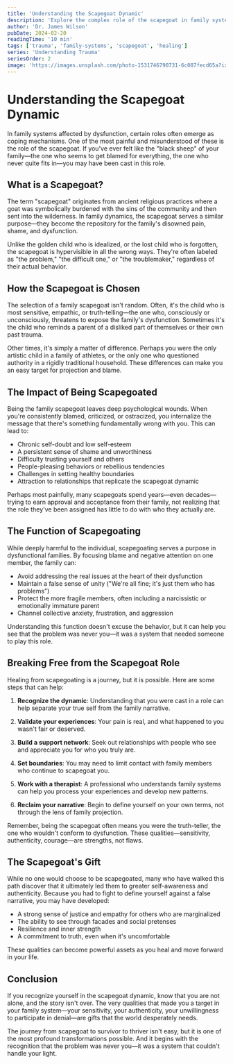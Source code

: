 ```yaml
---
title: 'Understanding the Scapegoat Dynamic'
description: 'Explore the complex role of the scapegoat in family systems and how this dynamic affects personal development and relationships'
author: 'Dr. James Wilson'
pubDate: 2024-02-20
readingTime: '10 min'
tags: ['trauma', 'family-systems', 'scapegoat', 'healing']
series: 'Understanding Trauma'
seriesOrder: 2
image: 'https://images.unsplash.com/photo-1531746790731-6c087fecd65a?ixlib=rb-4.0.3&auto=format&fit=crop&w=1200&q=80'
---
```



<TableOfContents />

# Understanding the Scapegoat Dynamic

In family systems affected by dysfunction, certain roles often emerge as coping mechanisms. One of the most painful and misunderstood of these is the role of the scapegoat. If you've ever felt like the "black sheep" of your family—the one who seems to get blamed for everything, the one who never quite fits in—you may have been cast in this role.

## What is a Scapegoat?

The term "scapegoat" originates from ancient religious practices where a goat was symbolically burdened with the sins of the community and then sent into the wilderness. In family dynamics, the scapegoat serves a similar purpose—they become the repository for the family's disowned pain, shame, and dysfunction.

Unlike the golden child who is idealized, or the lost child who is forgotten, the scapegoat is hypervisible in all the wrong ways. They're often labeled as "the problem," "the difficult one," or "the troublemaker," regardless of their actual behavior.

## How the Scapegoat is Chosen

The selection of a family scapegoat isn't random. Often, it's the child who is most sensitive, empathic, or truth-telling—the one who, consciously or unconsciously, threatens to expose the family's dysfunction. Sometimes it's the child who reminds a parent of a disliked part of themselves or their own past trauma.

Other times, it's simply a matter of difference. Perhaps you were the only artistic child in a family of athletes, or the only one who questioned authority in a rigidly traditional household. These differences can make you an easy target for projection and blame.

## The Impact of Being Scapegoated

Being the family scapegoat leaves deep psychological wounds. When you're consistently blamed, criticized, or ostracized, you internalize the message that there's something fundamentally wrong with you. This can lead to:

- Chronic self-doubt and low self-esteem
- A persistent sense of shame and unworthiness
- Difficulty trusting yourself and others
- People-pleasing behaviors or rebellious tendencies
- Challenges in setting healthy boundaries
- Attraction to relationships that replicate the scapegoat dynamic

Perhaps most painfully, many scapegoats spend years—even decades—trying to earn approval and acceptance from their family, not realizing that the role they've been assigned has little to do with who they actually are.

## The Function of Scapegoating

While deeply harmful to the individual, scapegoating serves a purpose in dysfunctional families. By focusing blame and negative attention on one member, the family can:

- Avoid addressing the real issues at the heart of their dysfunction
- Maintain a false sense of unity ("We're all fine; it's just them who has problems")
- Protect the more fragile members, often including a narcissistic or emotionally immature parent
- Channel collective anxiety, frustration, and aggression

Understanding this function doesn't excuse the behavior, but it can help you see that the problem was never you—it was a system that needed someone to play this role.

## Breaking Free from the Scapegoat Role

Healing from scapegoating is a journey, but it is possible. Here are some steps that can help:

1. **Recognize the dynamic**: Understanding that you were cast in a role can help separate your true self from the family narrative.

2. **Validate your experiences**: Your pain is real, and what happened to you wasn't fair or deserved.

3. **Build a support network**: Seek out relationships with people who see and appreciate you for who you truly are.

4. **Set boundaries**: You may need to limit contact with family members who continue to scapegoat you.

5. **Work with a therapist**: A professional who understands family systems can help you process your experiences and develop new patterns.

6. **Reclaim your narrative**: Begin to define yourself on your own terms, not through the lens of family projection.

Remember, being the scapegoat often means you were the truth-teller, the one who wouldn't conform to dysfunction. These qualities—sensitivity, authenticity, courage—are strengths, not flaws.

## The Scapegoat's Gift

While no one would choose to be scapegoated, many who have walked this path discover that it ultimately led them to greater self-awareness and authenticity. Because you had to fight to define yourself against a false narrative, you may have developed:

- A strong sense of justice and empathy for others who are marginalized
- The ability to see through facades and social pretenses
- Resilience and inner strength
- A commitment to truth, even when it's uncomfortable

These qualities can become powerful assets as you heal and move forward in your life.

## Conclusion

If you recognize yourself in the scapegoat dynamic, know that you are not alone, and the story isn't over. The very qualities that made you a target in your family system—your sensitivity, your authenticity, your unwillingness to participate in denial—are gifts that the world desperately needs.

The journey from scapegoat to survivor to thriver isn't easy, but it is one of the most profound transformations possible. And it begins with the recognition that the problem was never you—it was a system that couldn't handle your light.
